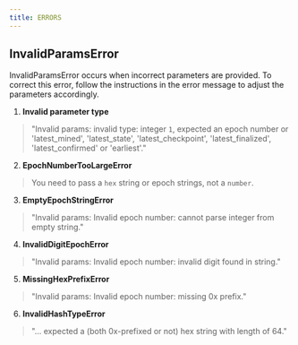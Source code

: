 ```yaml
---
title: ERRORS
---
```


## InvalidParamsError

InvalidParamsError occurs when incorrect parameters are provided. To correct this error, follow the instructions in the error message to adjust the parameters accordingly.

1. **Invalid parameter type**

>  "Invalid params: invalid type: integer `1`, expected an epoch number or 'latest_mined', 'latest_state', 'latest_checkpoint', 'latest_finalized', 'latest_confirmed' or 'earliest'."

2. **EpochNumberTooLargeError**

> You need to pass a `hex` string or epoch strings, not a `number`.

3. **EmptyEpochStringError**

> "Invalid params: Invalid epoch number: cannot parse integer from empty string."

4. **InvalidDigitEpochError**

> "Invalid params: Invalid epoch number: invalid digit found in string."

5. **MissingHexPrefixError**

> "Invalid params: Invalid epoch number: missing 0x prefix."

6. **InvalidHashTypeError**

> "... expected a (both 0x-prefixed or not) hex string with length of 64."